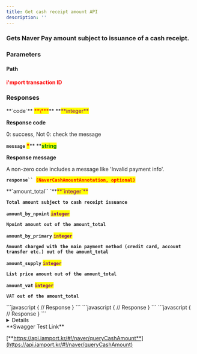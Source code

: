 ```yaml
---
title: Get cash receipt amount API
description: ''
---
```



### Gets Naver Pay amount subject to issuance of a cash receipt.

<Swagger method="get" path="/payments/{imp_uid}/naver/cash-amount" baseUrl="https://api.iamport.kr" summary="Gets Naver Pay amount subject to issuance of a cash receipt.">
<SwaggerDescription>

</SwaggerDescription>

### Parameters

#### Path

<SwaggerParameter name="imp_uid" type="String" required="true">
<mark style="color:red;">

**i'mport transaction ID**

</mark>

</SwaggerParameter>

### Responses

<SwaggerResponse status="200: OK" description="Success">
<Tabs>
<Tab title="NaverCashAmountResponse">
**`code`** <mark style="color:red;">**\***</mark>** **<mark style="color:purple;">**integer**</mark>

**Response code**

0: success, Not 0: check the message

**`message`** <mark style="color:red;">**\***</mark>** **<mark style="color:green;">**string**</mark>

**Response message**

A non-zero code includes a message like 'Invalid payment info'.

**`response`` `**<mark style="color:red;">**`(NaverCashAmountAnnotation, optional)`**</mark>

</Tab>
</Tabs>

<Tabs>
<Tab title="NaverCashAmountAnnotation">
**`amount_total`` `**<mark style="color:purple;">**`integer`**</mark>

**`Total amount subject to cash receipt issuance`**

**`amount_by_npoint`** <mark style="color:purple;">**`integer`**</mark>

**`Npoint amount out of the amount_total`**

**`amount_by_primary`** <mark style="color:purple;">**`integer`**</mark>

**`Amount charged with the main payment method (credit card, account transfer etc.) out of the amount_total`**

**`amount_supply`** <mark style="color:purple;">**`integer`**</mark>

**`List price amount out of the amount_total`**

**`amount_vat`** <mark style="color:purple;">**`integer`**</mark>

**`VAT out of the amount_total`**

</Tab>
</Tabs>

</SwaggerResponse>

<SwaggerResponse status="400: Bad Request" description="Invalid request - non-Naver Pay transaction specified">
```javascript
{
    // Response
}
```

</SwaggerResponse>

<SwaggerResponse status="401: Unauthorized" description="Missing or invalid access ">
```javascript
{
    // Response
}
```

</SwaggerResponse>

<SwaggerResponse status="500: Internal Server Error" description="Invalid response">
```javascript
{
    // Response
}
```

</SwaggerResponse>

</Swagger>

<Details>
<p slot="summary">Response Model Schema</p>

```
{
  "code": 0,
  "message": "string",
  "response": {
    "amount_total": 0,
    "amount_by_npoint": 0,
    "amount_by_primary": 0,
    "amount_supply": 0,
    "amount_vat": 0
  }
}
```

</Details>

<Hint style="success">
**Swagger Test Link**

[**https://api.iamport.kr/#!/naver/queryCashAmount**](https://api.iamport.kr/#!/naver/queryCashAmount)

</Hint>
